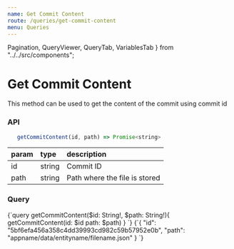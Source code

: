 ```yaml
---
name: Get Commit Content
route: /queries/get-commit-content
menu: Queries
---
```


  Pagination,
  QueryViewer,
  QueryTab,
  VariablesTab
} from "../../src/components";

# Get Commit Content

This method can be used to get the content of the commit using commit id

### API

```js
   getCommitContent(id, path) => Promise<string>
```

| param | type   | description                   |
| :---- | :----- | :---------------------------- |
| id    | string | Commit ID                     |
| path  | string | Path where the file is stored |

### Query

<QueryViewer>
  <QueryTab>
    {`query getCommitContent($id: String!, $path: String!){
  getCommitContent(id: $id path: $path)
}
`}
  </QueryTab>
  <VariablesTab>
    {`{
   "id": "5bf6efa456a358c4dd39993cd982c59b57952e0b",
   "path": "appname/data/entityname/filename.json"
}
`}
  </VariablesTab>
</QueryViewer>
<Pagination
  prev={{ name: "Get Commit Log", link: "/queries/get-commit-log" }}
  next={{ name: "Create Folder", link: "/mutations/create-folder" }}
/>
